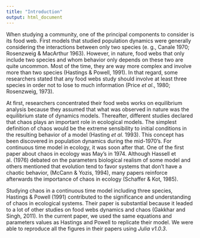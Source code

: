 ```yaml
---
title: "Introduction"
output: html_document
---
```



When studying a community, one of the principal components to consider is its food web. First models that studied population dynamics were generally considering the interactions between only two species (e. g., Canale 1970; Rosenzweig & MacArthur 1963). However, in nature, food webs that only include two species and whom behavior only depends on these two are quite uncommon. Most of the time, they are way more complex and involve more than two species (Hastings & Powell, 1991). In that regard, some researchers stated that any food webs study should involve at least three species in order not to lose to much information (Price *et al*., 1980; Rosenzweig, 1973). 

At first, researchers concentrated their food webs works on equilibrium analysis because they assumed that what was observed in nature was the equilibrium state of dynamics models. Thereafter, different studies declared that chaos plays an important role in ecological models. The simplest definition of chaos would be the extreme sensibility to initial conditions in the resulting behavior of a model (Hasting *et al*. 1993). This concept has been discovered in population dynamics during the mid-1970’s. For continuous time model in ecology, it was soon after that. One of the first paper about chaos in ecology was May’s in 1974. Although Hassell et al. (1976) debated on the parameters biological realism of some model and others mentioned that evolution tend to favor systems that don’t have a chaotic behavior, (McCann & Yozis, 1994), many papers reinforce afterwards the importance of chaos in ecology (Schaffer & Kot, 1985). 

Studying chaos in a continuous time model including three species, Hastings & Powell (1991) contributed to the significance and understanding of chaos in ecological systems. Their paper is substantial because it leaded to a lot of other studies on food webs dynamics and chaos (Gakkhar and Singh, 2011). In the current paper, we used the same equations and parameters values as Hastings and Powell to replicate their model. We were able to reproduce all the figures in their papers using *Julia v1.0.3*. 


